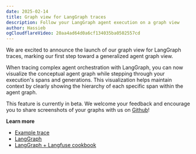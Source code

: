 ```yaml
---
date: 2025-02-14
title: Graph view for LangGraph traces
description: Follow your LangGraph agent execution on a graph view
author: Hassieb
ogCloudflareVideo: 20aa4ad64d0a6cf134035ba0502557cd
---
```



<ChangelogHeader />

We are excited to announce the launch of our graph view for LangGraph traces, marking our first step toward a generalized agent graph view.

When tracing complex agent orchestration with LangGraph, you can now visualize the conceptual agent graph while stepping through your execution's spans and generations. This visualization helps maintain context by clearly showing the hierarchy of each specific span within the agent graph.

This feature is currently in beta. We welcome your feedback and encourage you to share screenshots of your graphs with us on [Github](https://github.com/orgs/langfuse/discussions/2669)!

**Learn more**

- [Example trace](https://cloud.langfuse.com/project/cloramnkj0002jz088vzn1ja4/traces/8ed12d68-353f-464f-bc62-720984c3b6a0?display=graph)
- [LangGraph](https://langchain-ai.github.io/langgraph/)
- [LangGraph + Langfuse cookbook](/docs/integrations/langchain/example-python-langgraph)
